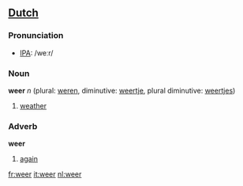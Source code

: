==[[Dutch]]==
=== Pronunciation ===
*[[w:IPA|IPA]]: /weːr/
===Noun===

'''weer''' ''n'' (plural: [[weren]], diminutive: [[weertje]], plural diminutive: [[weertjes]])

# [[weather]]

===Adverb===
'''weer'''

# [[again]]

[[fr:weer]]
[[it:weer]]
[[nl:weer]]